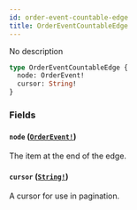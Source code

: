 ```yaml
---
id: order-event-countable-edge
title: OrderEventCountableEdge
---
```


No description

```graphql
type OrderEventCountableEdge {
  node: OrderEvent!
  cursor: String!
}
```

### Fields

#### `node` ([`OrderEvent!`](/developer/api-reference/objects/order-event))

The item at the end of the edge.

#### `cursor` ([`String!`](/developer/api-reference/scalars/string))

A cursor for use in pagination.
